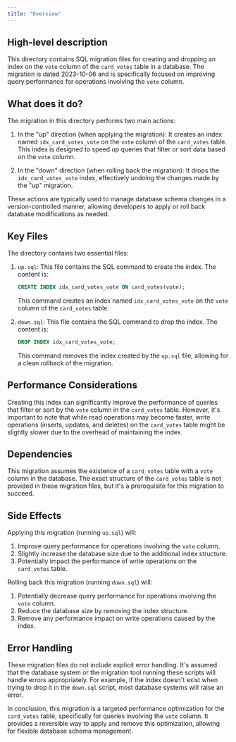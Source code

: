 ```yaml
---
title: "Overview"
---
```


## High-level description
This directory contains SQL migration files for creating and dropping an index on the `vote` column of the `card_votes` table in a database. The migration is dated 2023-10-06 and is specifically focused on improving query performance for operations involving the `vote` column.

## What does it do?
The migration in this directory performs two main actions:

1. In the "up" direction (when applying the migration):
   It creates an index named `idx_card_votes_vote` on the `vote` column of the `card_votes` table. This index is designed to speed up queries that filter or sort data based on the `vote` column.

2. In the "down" direction (when rolling back the migration):
   It drops the `idx_card_votes_vote` index, effectively undoing the changes made by the "up" migration.

These actions are typically used to manage database schema changes in a version-controlled manner, allowing developers to apply or roll back database modifications as needed.

## Key Files
The directory contains two essential files:

1. `up.sql`: This file contains the SQL command to create the index. The content is:
   ```sql
   CREATE INDEX idx_card_votes_vote ON card_votes(vote);
   ```
   This command creates an index named `idx_card_votes_vote` on the `vote` column of the `card_votes` table.

2. `down.sql`: This file contains the SQL command to drop the index. The content is:
   ```sql
   DROP INDEX idx_card_votes_vote;
   ```
   This command removes the index created by the `up.sql` file, allowing for a clean rollback of the migration.

## Performance Considerations
Creating this index can significantly improve the performance of queries that filter or sort by the `vote` column in the `card_votes` table. However, it's important to note that while read operations may become faster, write operations (inserts, updates, and deletes) on the `card_votes` table might be slightly slower due to the overhead of maintaining the index.

## Dependencies
This migration assumes the existence of a `card_votes` table with a `vote` column in the database. The exact structure of the `card_votes` table is not provided in these migration files, but it's a prerequisite for this migration to succeed.

## Side Effects
Applying this migration (running `up.sql`) will:
1. Improve query performance for operations involving the `vote` column.
2. Slightly increase the database size due to the additional index structure.
3. Potentially impact the performance of write operations on the `card_votes` table.

Rolling back this migration (running `down.sql`) will:
1. Potentially decrease query performance for operations involving the `vote` column.
2. Reduce the database size by removing the index structure.
3. Remove any performance impact on write operations caused by the index.

## Error Handling
These migration files do not include explicit error handling. It's assumed that the database system or the migration tool running these scripts will handle errors appropriately. For example, if the index doesn't exist when trying to drop it in the `down.sql` script, most database systems will raise an error.

In conclusion, this migration is a targeted performance optimization for the `card_votes` table, specifically for queries involving the `vote` column. It provides a reversible way to apply and remove this optimization, allowing for flexible database schema management.